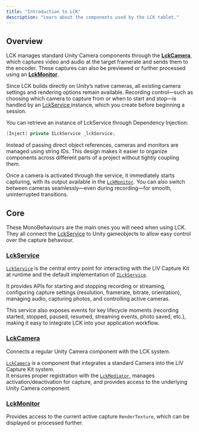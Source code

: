 ```yaml
---
title: "Introduction to LCK"
description: "Learn about the components used by the LCK tablet."
---
```


## Overview

LCK manages standard Unity Camera components through the [**LckCamera**](/api-reference/class/LckCamera), which captures video and audio at the target framerate and sends them to the encoder. These captures can also be previewed or further processed using an [**LckMonitor**](/api-reference/class/LckMonitor).

Since LCK builds directly on Unity’s native cameras, all existing camera settings and rendering options remain available. Recording control—such as choosing which camera to capture from or when to start and stop—is handled by an [LckService ](/api-reference/class/LckService) instance, which you create before beginning a session.

You can retrieve an instance of LckService through Dependency Injection:

```c#
[Inject] private ILckService _lckService;
```

Instead of passing direct object references, cameras and monitors are managed using string IDs. This design makes it easier to organize components across different parts of a project without tightly coupling them.

Once a camera is activated through the service, it immediately starts capturing, with its output available in the [`LckMonitor`](/api-reference/class/LckMonitor). You can also switch between cameras seamlessly—even during recording—for smooth, uninterrupted transitions.

## Core

These MonoBehaviours are the main ones you will need when using LCK. They all connect the [LckService](/api-reference/class/LckService) to Unity gameobjects to allow easy control over the capture behaviour.

### [LckService](/api-reference/class/LckService)

[`LckService`](/api-reference/class/LckService) is the central entry point for interacting with the LIV Capture Kit at runtime and the default implementation of [`ILckService`](/api-reference/interface/ILckService).

It provides APIs for starting and stopping recording or streaming, configuring capture settings (resolution, framerate, bitrate, orientation), managing audio, capturing photos, and controlling active cameras.

This service also exposes events for key lifecycle moments (recording started, stopped, paused, resumed, streaming events, photo saved, etc.), making it easy to integrate LCK into your application workflow.

### [LckCamera](/api-reference/class/LckCamera)

Connects a regular Unity Camera component with the LCK system.

[`LckCamera`](/api-reference/class/LckCamera) is a component that integrates a standard Camera into the LIV Capture Kit system.\
It ensures proper registration with the [`LckMediator`](/api-reference/class/LckMediator), manages activation/deactivation for capture, and provides access to the underlying Unity Camera component.

### [LckMonitor](/api-reference/class/LckMonitor)

Provides access to the current active capture `RenderTexture`, which can be displayed or processed further.